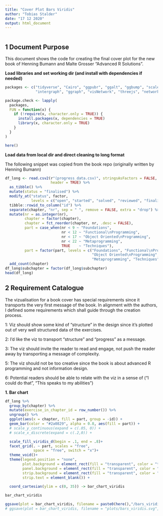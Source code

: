 ---
title: "Cover Plot Bars Viridis"
author: "Tobias Stalder"
date: "17 12 2020"
output: html_document
---

```{r setup, include=FALSE}
```

## 1 Document Purpose
This document shows the code for creating the final cover plot for the new book of Henning Bumann and Malte Grosser "Advanced R Solutions".

**Load libraries and set working dir (and install with dependencies if needed)**
```{r, message = FALSE, warning = FALSE}

packages <- c("tidyverse", "Cairo", "ggpubr", "ggalt", "ggbump", "scales", "prismatic", "treemapify","GGally",
              "intergraph", "ggraph", "visNetwork", "threejs", "networkD3", "ndtv", "here", "igraph")

package.check <- lapply(
  packages,
  FUN = function(x) {
    if (!require(x, character.only = TRUE)) {
      install.packages(x, dependencies = TRUE)
      library(x, character.only = TRUE)
    }
  }
)

here()

```

**Load data from local dir and direct cleaning to long format**

The following snippet was copied from the book repo (originally written by Henning Bumann)
```{r}
df_long <- read.csv2(r"(progress_data.csv)", stringsAsFactors = FALSE, 
                     header = TRUE) %>% 
  as_tibble() %>% 
  mutate(status = "finalised") %>% 
  modify_at("status", factor,
            levels = c("open", "started", "solved", "reviewed", "finalised")) %>% 
  tibble::rowid_to_column("id") %>% 
  separate(chapter, "nr", sep = " ", remove = FALSE, extra = "drop") %>% 
  mutate(nr = as.integer(nr), 
         chapter = factor(chapter),
         chapter = fct_reorder(chapter, nr, .desc = FALSE),
         part = case_when(nr < 9 ~ "Foundations",
                          nr < 12 ~ "Functional\nProgramming",
                          nr < 17 ~ "Object Oriented\nProgramming",
                          nr < 22 ~ "Metaprogramming",
                          TRUE    ~ "Techniques"),
         part = factor(part, levels = c("Foundations", "Functional\nProgramming",
                                        "Object Oriented\nProgramming",
                                        "Metaprogramming", "Techniques"))) %>% 
  add_count(chapter)
df_long$subchapter = factor(df_long$subchapter)
head(df_long)
```



## 2 Requirement Catalogue
The vizualisation for a book cover has special requirements since it transports the very first message of the book. In alignment with the authors, I defined some requirements which shall guide through the creation process.

1: Viz should show some kind of "structure" in the design since it's plotted out of very well structured data of the exercises.

2: I'd like the viz to transport "structure" and "progress" as a message.

3: The viz should  invite the reader to read and engage, not push the reader away by transporting a message of complexity.

5: The viz should not be too creative since the book is about advanced R programming and not information design.

6: Potential readers should be able to relate with the viz in a sense of  ("I could do that", "This speaks to my abilities")


**1. Bar chart**
```{r, echo=TRUE, message=FALSE}
df_long %>% 
  group_by(chapter) %>% 
  mutate(exercise_in_chapter_id = row_number()) %>% 
  ungroup() %>% 
  ggplot(aes(x = chapter, fill = part, group = -id)) +
  geom_bar(color = "#2a0829", alpha = 0.8, aes(fill = part)) +
  # scale_y_continuous(expand = c(.05, 0)) +
  # scale_x_discrete(expand = c(.2,0)) +

  scale_fill_viridis_d(begin = .1, end = .8)+
  facet_grid(. ~ part, scales = "free",
             space = "free", switch = "x")+
  theme_void()+
  theme(legend.position = "none",
        plot.background = element_rect(fill = "transparent", color = "transparent"),
        panel.background = element_rect(fill = "transparent", color = "transparent"),
        strip.background = element_rect(fill = "transparent", color = "transparent"),
        strip.text = element_blank()) +
  
  coord_cartesian(ylim = c(0, 35)) -> bar_chart_viridis

bar_chart_viridis

ggsave(plot = bar_chart_viridis, filename = paste0(here(),"/bars_viridis.png"), units = "cm", width = 16, height = 8, dpi = 600, type = "cairo-png", bg = "transparent")
# ggsave(plot = bar_chart_viridis, filename = "plots/bars_viridis.svg", units = "cm", width = 16, height = 8, dpi = 600, bg = "transparent")


```





